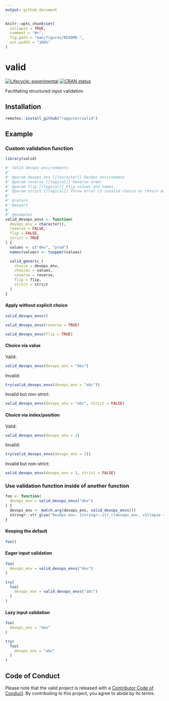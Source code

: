 ```yaml
---
output: github_document
---
```


<!-- README.md is generated from README.Rmd. Please edit that file -->

```r
knitr::opts_chunk$set(
  collapse = TRUE,
  comment = "#>",
  fig.path = "man/figures/README-",
  out.width = "100%"
)
```

# valid

<!-- badges: start -->
[![Lifecycle: experimental](https://img.shields.io/badge/lifecycle-experimental-orange.svg)](https://www.tidyverse.org/lifecycle/#experimental)
[![CRAN status](https://www.r-pkg.org/badges/version/valid)](https://CRAN.R-project.org/package=valid)
<!-- badges: end -->

Facilitating structured input validation

## Installation

```r
remotes::install_github("rappster/valid")
```

## Example

### Custom validation function

```r
library(valid)
```

```r
#' Valid devops environments
#'
#' @param devops_env [[character]] DevOps environment
#' @param reverse [[logical]] Reverse order
#' @param flip [[logical]] Flip values and names
#' @param strict [[logical]] Throw error if invalid choice or return empty
#'
#' @return
#' @export
#'
#' @examples
valid_devops_envs <- function(
  devops_env = character(),
  reverse = FALSE,
  flip = FALSE,
  strict = TRUE
) {
  values <- c("dev", "prod")
  names(values) <- toupper(values)

  valid_generic_(
    choice = devops_env,
    choices = values,
    reverse = reverse,
    flip = flip,
    strict = strict
  )
}
```

#### Apply without explicit choice

```r
valid_devops_envs()
```

```r
valid_devops_envs(reverse = TRUE)
```
```r
valid_devops_envs(flip = TRUE)
```

#### Choice via value

Valid:

```r
valid_devops_envs(devops_env = "dev")
```
Invalid:

```r
try(valid_devops_envs(devops_env = "abc"))
```

Invalid but non-strict:

```r
valid_devops_envs(devops_env = "abc", strict = FALSE)
```

#### Choice via index/position

Valid:

```r
valid_devops_envs(devops_env = 2)
```

Invalid:

```r
try(valid_devops_envs(devops_env = 3))
```

Invalid but non-strict:

```r
valid_devops_envs(devops_env = 3, strict = FALSE)
```
### Use validation function inside of another function

```r
foo <- function(
  devops_env = valid_devops_envs("dev")
) {
  devops_env <- match.arg(devops_env, valid_devops_envs())
  stringr::str_glue("DevOps env: {stringr::str_c(devops_env, collapse = ', ')}")
}
```

#### Keeping the default

```r
foo()
```

#### Eager input validation

```r
foo(
  devops_env = valid_devops_envs("dev")
)
```

```r
try(
  foo(
    devops_env = valid_devops_envs("abc")
  )
)
```

#### Lazy input validation

```r
foo(
  devops_env = "dev"
)
```

```r
try(
  foo(
    devops_env = "abc"
  )
)
```

## Code of Conduct

Please note that the valid project is released with a [Contributor Code of Conduct](https://contributor-covenant.org/version/2/0/CODE_OF_CONDUCT.html). By contributing to this project, you agree to abide by its terms.

